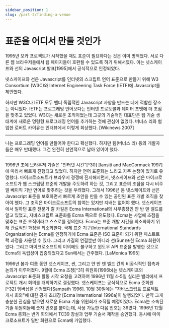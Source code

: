 ```yaml
---
sidebar_position: 1
slug: /part-2/finding-a-venue
---
```


# 표준을 어디서 만들 것인가

1995년 모카 프로젝트가 시작했을 때도 표준이 필요하다는 것은 이미 명백했다. 서로 다른 웹 브라우저들에서 웹 페이지들이 호환될 수 있도록 하기 위해서였다. 이는 넷스케이프와 선의 Javascript 발표[1995]에서 공식적으로 인정되었다.

넷스케이프와 선은 Javascript를 인터넷의 스크립트 언어 표준으로 만들기 위해 W3 Consortium (W3C)와 Internet Engineering Task Force (IETF)에 Javascript를 제안했다.

하지만 W3C나 IETF 모두 벤더 독립적인 Javascript 사양을 만드는 데에 적합한 장소는 아니었다. IETF는 프로그래밍 언어보다는 인터넷 프로토콜과 데이터 포맷에 더 초점을 맞추고 있었다. W3C는 새로운 조직이었는데 그곳의 기술적인 대표단은 웹 기술 생태계에 새로운 명령형 프로그래밍 언어를 추가하는 것에 관심이 없었다. 버너스 리와 협업한 로버트 카이유는 인터뷰에서 이렇게 회상했다. [Wikinews 2007]

---

나는 프로그래밍 언어를 만들어야 한다고 확신했다. 하지만 팀(버너스 리) 등의 개발자들은 매우 반대했다. 그건 완전히 선언적으로 남아 있어야 했다.

---

1996년 초에 브라우저 기술은 "인터넷 시간"[^30] [Iansiti and MacCormack 1997]에 따라서 빠르게 진행되고 있었다. 하지만 언어 표준화는 느리고 자주 논쟁이 있기로 유명했다. 마이크로소프트가 브라우저 경쟁에 진지해지면서, 넷스케이프와 선은 마이크로소프트가 웹 스크립팅 표준의 개발을 주도하려 하는 것, 그리고 표준의 초점을 다시 비주얼 베이직 기반 언어로 맞추려는 것을 우려했다. 그래서 1996년 봄 넷스케이프와 선은 Javascript 표준을 보호하면서 빠르게 초안을 만들 수 있는 공인된 표준 개발 조직을 찾아야 했다. 그 조직은 마이크로소프트의 참여는 있지만 지배는 없어야 했다. 넷스케이프에서 일하던 표준 전문가 칼 카길은 Ecma International의 사무총장인 얀 반 덴 벨드를 알고 있었고, 자바스크립트 표준화를 Ecma 쪽으로 유도했다. Ecma는 사업에 초점을 맞추는 표준 조직이라고 스스로를 정의한다. Ecma는 표준 개발 시간을 최소화하기 위해 관료적인 과정을 최소화한다. 국제 표준 기구(International Standards Organization)는 Ecma를 인정하기에 Ecma 표준은 ISO 표준이 되기 위한 패스트트랙 과정을 사용할 수 있다. 그리고 카길의 연결뿐만 아니라 선(Sun)또한 Ecma 회원이었다. 그리고 마이크로소프트의 이의에도 불구하고 윈도우 API 표준을 발행한 것으로 Ecma의 독립성이 입증되었다고 Sun에서는 간주했다. [LaMonica 1995]

1996년 봄과 여름 동안 넷스케이프, 썬, 그리고 얀 반 덴 벨드 간의 비공식적인 접촉과 논의가 이루어졌다. 9월에 Ecma 조정[^31] 위원회(1996b)는 넷스케이프의 Javascript 표준화 활동 시작 요청을 고려하여 1996년 11월 4-5일 실리콘 밸리에서 프로젝트 개시 회의를 개최하기로 결정했다. 넷스케이프는 공식적으로 Ecma 준회원[^32] 멤버십을 신청했다[Sampath 1996]. 10월 30일에는 "자바스크립트 프로젝트 개시 회의"에 대한 공개 초대장 [Ecma International 1996a]이 발행되었다. 만약 그게 충분한 관심을 받으면 새로운 Ecma 기술 위원회가 조직될 예정이었다. Ecma는 소속된 기술 위원회들에 숫자 번호를 붙이는데, 사용 가능한 다음 번호는 39였다. 1996년 12월 Ecma 총회는 반기 회의에서 TC39 창설과 업무 기술서 제작을 승인했다. 동시에 마이크로소프트가 일반 회원으로 Ecma에 가입했다.
